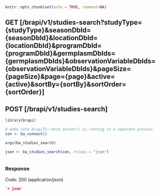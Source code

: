 ```r
knitr::opts_chunk$set(echo = TRUE, comment=NA)
```
## GET [/brapi/v1/studies-search?studyType={studyType}&seasonDbId={seasonDbId}&locationDbId={locationDbId}&programDbId={programDbId}&germplasmDbIds={germplasmDbIds}&observationVariableDbIds={observationVariableDbIds}&pageSize={pageSize}&page={page}&active={active}&sortBy={sortBy}&sortOrder={sortOrder}]

## POST [/brapi/v1/studies-search]

```r
library(brapi)

# make sure brapiTS::mock_server() is running in a separate process
con <- ba_connect() 

args(ba_studies_search)

json <- ba_studies_search(con, rclass = "json")



```

### Response

Code: 200 (application/json)

```json
`r json`
```


